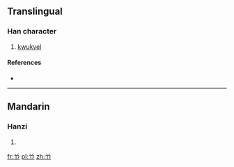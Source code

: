 ==Translingual==

===Han character===
{{Han char|rn=12|rad=八|as=02|sn=4|four=|canj=CSL|ids=⿱丷⿱𠃌丨}}

# [[kwukyel]]

====References====
* {{Han ref|kx=0079.091|dj=0363.121|hdz=10241.091|uh=516F|ud=20847}}

----

==Mandarin==

===Hanzi===
{{cmn-hanzi|pin=[[han]]|wg=han}}

# {{defn|lang=cmn|sort=八02}}

[[fr:兯]]
[[pl:兯]]
[[zh:兯]]